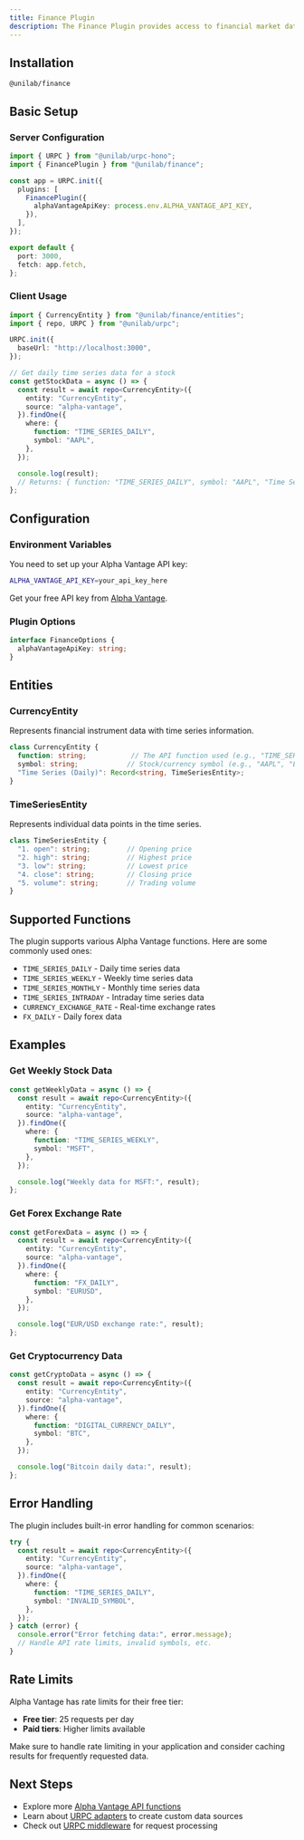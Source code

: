 ```yaml
---
title: Finance Plugin
description: The Finance Plugin provides access to financial market data through Alpha Vantage API, enabling real-time and historical stock, forex, and cryptocurrency data retrieval in your URPC applications.
---
```


## Installation

```package-install
@unilab/finance
```

## Basic Setup

### Server Configuration

```typescript
import { URPC } from "@unilab/urpc-hono";
import { FinancePlugin } from "@unilab/finance";

const app = URPC.init({
  plugins: [
    FinancePlugin({
      alphaVantageApiKey: process.env.ALPHA_VANTAGE_API_KEY,
    }),
  ],
});

export default {
  port: 3000,
  fetch: app.fetch,
};
```

### Client Usage

```typescript
import { CurrencyEntity } from "@unilab/finance/entities";
import { repo, URPC } from "@unilab/urpc";

URPC.init({
  baseUrl: "http://localhost:3000",
});

// Get daily time series data for a stock
const getStockData = async () => {
  const result = await repo<CurrencyEntity>({
    entity: "CurrencyEntity",
    source: "alpha-vantage",
  }).findOne({
    where: {
      function: "TIME_SERIES_DAILY",
      symbol: "AAPL",
    },
  });

  console.log(result);
  // Returns: { function: "TIME_SERIES_DAILY", symbol: "AAPL", "Time Series (Daily)": {...} }
};
```

## Configuration

### Environment Variables

You need to set up your Alpha Vantage API key:

```bash
ALPHA_VANTAGE_API_KEY=your_api_key_here
```

Get your free API key from [Alpha Vantage](https://www.alphavantage.co/support/#api-key).

### Plugin Options

```typescript
interface FinanceOptions {
  alphaVantageApiKey: string;
}
```

## Entities

### CurrencyEntity

Represents financial instrument data with time series information.

```typescript
class CurrencyEntity {
  function: string;           // The API function used (e.g., "TIME_SERIES_DAILY")
  symbol: string;            // Stock/currency symbol (e.g., "AAPL", "EURUSD")
  "Time Series (Daily)": Record<string, TimeSeriesEntity>;
}
```

### TimeSeriesEntity

Represents individual data points in the time series.

```typescript
class TimeSeriesEntity {
  "1. open": string;         // Opening price
  "2. high": string;         // Highest price
  "3. low": string;          // Lowest price
  "4. close": string;        // Closing price
  "5. volume": string;       // Trading volume
}
```

## Supported Functions

The plugin supports various Alpha Vantage functions. Here are some commonly used ones:

- `TIME_SERIES_DAILY` - Daily time series data
- `TIME_SERIES_WEEKLY` - Weekly time series data
- `TIME_SERIES_MONTHLY` - Monthly time series data
- `TIME_SERIES_INTRADAY` - Intraday time series data
- `CURRENCY_EXCHANGE_RATE` - Real-time exchange rates
- `FX_DAILY` - Daily forex data

## Examples

### Get Weekly Stock Data

```typescript
const getWeeklyData = async () => {
  const result = await repo<CurrencyEntity>({
    entity: "CurrencyEntity",
    source: "alpha-vantage",
  }).findOne({
    where: {
      function: "TIME_SERIES_WEEKLY",
      symbol: "MSFT",
    },
  });

  console.log("Weekly data for MSFT:", result);
};
```

### Get Forex Exchange Rate

```typescript
const getForexData = async () => {
  const result = await repo<CurrencyEntity>({
    entity: "CurrencyEntity",
    source: "alpha-vantage",
  }).findOne({
    where: {
      function: "FX_DAILY",
      symbol: "EURUSD",
    },
  });

  console.log("EUR/USD exchange rate:", result);
};
```

### Get Cryptocurrency Data

```typescript
const getCryptoData = async () => {
  const result = await repo<CurrencyEntity>({
    entity: "CurrencyEntity",
    source: "alpha-vantage",
  }).findOne({
    where: {
      function: "DIGITAL_CURRENCY_DAILY",
      symbol: "BTC",
    },
  });

  console.log("Bitcoin daily data:", result);
};
```

## Error Handling

The plugin includes built-in error handling for common scenarios:

```typescript
try {
  const result = await repo<CurrencyEntity>({
    entity: "CurrencyEntity",
    source: "alpha-vantage",
  }).findOne({
    where: {
      function: "TIME_SERIES_DAILY",
      symbol: "INVALID_SYMBOL",
    },
  });
} catch (error) {
  console.error("Error fetching data:", error.message);
  // Handle API rate limits, invalid symbols, etc.
}
```

## Rate Limits

Alpha Vantage has rate limits for their free tier:

- **Free tier**: 25 requests per day
- **Paid tiers**: Higher limits available

Make sure to handle rate limiting in your application and consider caching results for frequently requested data.

## Next Steps

- Explore more [Alpha Vantage API functions](https://www.alphavantage.co/documentation/)
- Learn about [URPC adapters](/docs/urpc/adapters) to create custom data sources
- Check out [URPC middleware](/docs/urpc/middleware) for request processing 